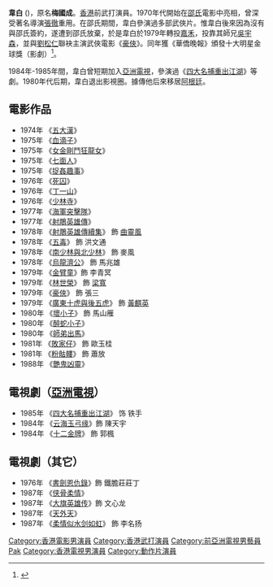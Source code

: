 '''韋白''' ({{bd|1957年|||}})，原名'''梅國成'''。[[香港|香港]]前武打演員。1970年代開始在[[邵氏|邵氏]]電影中亮相，曾深受著名導演[[張徹|張徹]]重用。在邵氏期間，韋白參演過多部武俠片。惟韋白後來因為沒有與邵氏簽約，遂遭到邵氏放棄，於是韋白於1979年轉投[[嘉禾|嘉禾]]，投靠其師兄[[吳宇森|吳宇森]]，並與[[劉松仁|劉松仁]]聯袂主演武俠電影《[[豪俠|豪俠]]》。同年獲《華僑晚報》頒發十大明星金球獎（影劇）<ref>{{cite web |url=http://blog.sina.com.cn/s/blog_678efa1e0102wrmz.html |title=歷屆華僑晚報之十大明星金球獎 |accessdate=2022-01-19 |archive-date=2017-08-03 |archive-url=https://web.archive.org/web/20170803130304/http://blog.sina.com.cn/s/blog_678efa1e0102wrmz.html |dead-url=no }}</ref>。

1984年-1985年間，韋白曾短期加入[[亞洲電視|亞洲電視]]，參演過《[[四大名捕重出江湖|四大名捕重出江湖]]》等劇。1980年代后期，韋白退出影視圈。據傳他后來移居[[阿根廷|阿根廷]]。

== 電影作品 ==
*1974年 《[[五大漢|五大漢]]》
*1975年 《[[血滴子_(1975年電影)|血滴子]]》
*1975年 《[[女金剛鬥狂龍女|女金剛鬥狂龍女]]》
*1975年 《[[七面人|七面人]]》
*1975年 《[[捉姦趣事|捉姦趣事]]》
*1976年 《[[死囚|死囚]]》
*1976年 《[[丁一山|丁一山]]》
*1976年 《[[少林寺_(1976年電影)|少林寺]]》
*1977年 《[[海軍突擊隊|海軍突擊隊]]》
*1977年 《[[射鵰英雄傳_(1977年電影)|射鵰英雄傳]]》
*1978年 《[[射鵰英雄傳續集|射鵰英雄傳續集]]》 飾 [[曲靈風|曲靈風]]
*1978年 《[[五毒_(電影)|五毒]]》 飾 洪文通
*1978年 《[[南少林與北少林|南少林與北少林]]》 飾 麥風
*1978年 《[[烏龍濟公|烏龍濟公]]》 飾 馬兆雄
*1979年 《[[金臂童|金臂童]]》飾 李青冥
*1979年 《[[林世榮_(電影)|林世榮]]》 飾 [[梁寬|梁寬]]
*1979年 《[[豪俠|豪俠]]》 飾 張三
*1979年 《[[廣東十虎與後五虎|廣東十虎與後五虎]]》 飾 [[黃麒英|黃麒英]]
*1980年 《[[壞小子|壞小子]]》 飾 馬山雁 
*1980年 《[[醉蛇小子|醉蛇小子]]》
*1980年 《[[師弟出馬|師弟出馬]]》
*1981年 《[[敗家仔_(1981年電影)|敗家仔]]》 飾 歐玉桂
*1981年 《[[粉骷髏_(1981年電影)|粉骷髏]]》 飾 蕭放
*1988年 《[[艷鬼凶靈|艷鬼凶靈]]》

== 電視劇（[[亞洲電視|亞洲電視]]） ==
*1985年 《[[四大名捕重出江湖|四大名捕重出江湖]]》 饰 铁手 
*1984年 《[[云海玉弓缘_(亞洲电视剧集)|云海玉弓缘]]》飾 陳天宇
*1984年 《[[十二金牌|十二金牌]]》 飾 郭楓

== 電視劇（其它） ==
*1976年 《[[書劍恩仇錄|書劍恩仇錄]]》飾 鐵膽莊莊丁
*1987年 《[[侠骨柔情|侠骨柔情]]》
*1987年 《[[大旗英雄传_(消歧義)|大旗英雄传]]》飾 文心龙
*1987年 《[[天外天|天外天]]》 
*1987年 《[[柔情似水剑如虹|柔情似水剑如虹]]》 飾 李名扬 
{{DEFAULTSORT:Wai}}
[[Category:香港電影男演員|Category:香港電影男演員]]
[[Category:香港武打演員|Category:香港武打演員]]
[[Category:前亞洲電視男藝員|Category:前亞洲電視男藝員]]
[[Category:梅姓|Pak]]
[[Category:香港電視男演員|Category:香港電視男演員]]
[[Category:動作片演員|Category:動作片演員]]